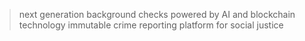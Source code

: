 

> next generation background checks powered by AI and blockchain technology
> immutable crime reporting platform for social justice
